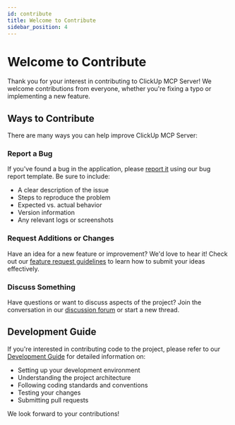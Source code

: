 ```yaml
---
id: contribute
title: Welcome to Contribute
sidebar_position: 4
---
```


# Welcome to Contribute

Thank you for your interest in contributing to ClickUp MCP Server! We welcome contributions from everyone, whether you're fixing a typo or implementing a new feature.

## Ways to Contribute

There are many ways you can help improve ClickUp MCP Server:

### Report a Bug

If you've found a bug in the application, please [report it](./report-bug.mdx) using our bug report template. Be sure to include:

- A clear description of the issue
- Steps to reproduce the problem
- Expected vs. actual behavior
- Version information
- Any relevant logs or screenshots

### Request Additions or Changes

Have an idea for a new feature or improvement? We'd love to hear it! Check out our [feature request guidelines](./request-changes.mdx) to learn how to submit your ideas effectively.

### Discuss Something

Have questions or want to discuss aspects of the project? Join the conversation in our [discussion forum](./discuss.mdx) or start a new thread.

## Development Guide

If you're interested in contributing code to the project, please refer to our [Development Guide](/dev/) for detailed information on:

- Setting up your development environment
- Understanding the project architecture
- Following coding standards and conventions
- Testing your changes
- Submitting pull requests

We look forward to your contributions!
